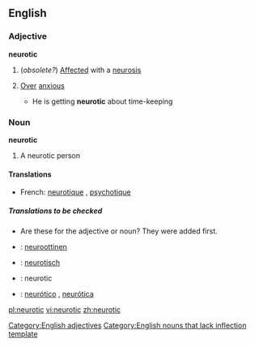 ==English==
===Adjective===
'''neurotic'''
#(''obsolete?'') [[Affected]] with a [[neurosis]]
#{{informal}} [[Over]] [[anxious]]
#* He is getting '''neurotic''' about time-keeping

===Noun===
'''neurotic'''
#A neurotic person

====Translations====
{{top}}
*French: [[neurotique]] {{m}}, [[psychotique]] {{m}}
{{mid}}
{{bottom}}

=====Translations to be checked=====
{{checktrans}}
* Are these for the adjective or noun? They were added first.
*{{ttbc|Finnish}}: [[neuroottinen]]
*{{ttbc|German}}: [[neurotisch]]
*{{ttbc|Interlingua}}: neurotic
*{{ttbc|Portuguese}}: [[neurótico]] {{m}}, [[neurótica]] {{f}}

[[Category:English adjectives]]
[[Category:English nouns that lack inflection template]]

[[pl:neurotic]]
[[vi:neurotic]]
[[zh:neurotic]]